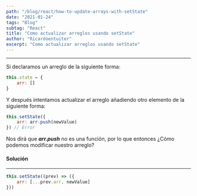 ```yaml
---
path: "/blog/react/how-to-update-arrays-with-setState"
date: "2021-01-24"
tags: "Blog"
subtag: "React"
title: "Como actualizar arreglos usando setState"
author: "Ricardoentuiter"
excerpt: "Como actualizar arreglos usando setState"
---
```


---

Si declaramos un arreglo de la siguiente forma:

```js
this.state = {
	arr: []
}
```

Y después intentamos actualizar el arreglo añadiendo otro elemento de la siguiente forma:

```js
this.setState({
	arr: arr.push(newValue)
}) // Error
```

Nos dirá que **_arr.push_** no es una función, por lo que entonces ¿Cómo podemos modificar nuestro arreglo?



#### Solución

---

```js
this.setState((prev) => ({
	arr: [...prev.arr, newValue]
}))
```

